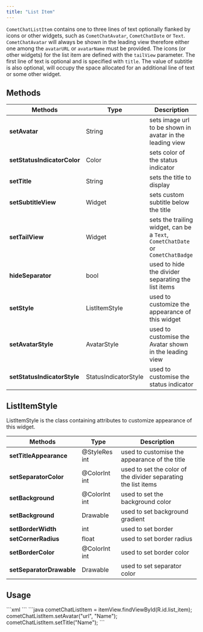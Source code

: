 ```yaml
---
title: "List Item"
---
```


`CometChatListItem` contains one to three lines of text optionally flanked by icons or other widgets, such as `CometChatAvatar`, `CometChatDate` or `Text`. `CometChatAvatar` will always be shown in the leading view therefore either one among the `avatarURL` or `avatarName` must be provided. The icons (or other widgets) for the list item are defined with the `tailView` parameter. The first line of text is optional and is specified with `title`. The value of subtitle is also optional, will occupy the space allocated for an additional line of text or some other widget.

## Methods

| Methods                     | Type                 | Description                                                                    |
| --------------------------- | -------------------- | ------------------------------------------------------------------------------ |
| **setAvatar**               | String               | sets image url to be shown in avatar in the leading view                       |
| **setStatusIndicatorColor** | Color                | sets color of the status indicator                                             |
| **setTitle**                | String               | sets the title to display                                                      |
| **setSubtitleView**         | Widget               | sets custom subtitle below the title                                           |
| **setTailView**             | Widget               | sets the trailing widget, can be a `Text`, `CometChatDate` or `CometChatBadge` |
| **hideSeparator**           | bool                 | used to hide the divider separating the list items                             |
| **setStyle**                | ListItemStyle        | used to customize the appearance of this widget                                |
| **setAvatarStyle**          | AvatarStyle          | used to customise the Avatar shown in the leading view                         |
| **setStatusIndicatorStyle** | StatusIndicatorStyle | used to customise the status indicator                                         |

## ListItemStyle

ListItemStyle is the class containing attributes to customize appearance of this widget.

| Methods                  | Type          | Description                                                    |
| ------------------------ | ------------- | -------------------------------------------------------------- |
| **setTitleAppearance**   | @StyleRes int | used to customise the appearance of the title                  |
| **setSeparatorColor**    | @ColorInt int | used to set the color of the divider separating the list items |
| **setBackground**        | @ColorInt int | used to set the background color                               |
| **setBackground**        | Drawable      | used to set background gradient                                |
| **setBorderWidth**       | int           | used to set border                                             |
| **setCornerRadius**      | float         | used to set border radius                                      |
| **setBorderColor**       | @ColorInt int | used to set border color                                       |
| **setSeparatorDrawable** | Drawable      | used to set separator color                                    |

## Usage

<Tabs>
<Tab title="XML">
```xml
<com.cometchat.chatuikit.shared.views.CometChatListItem.CometChatListItem
        android:id="@+id/list_item"
        android:layout_width="match_parent"
        android:background="?attr/selectableItemBackground"
        android:clickable="true"
        android:focusable="true"
        android:layout_height="72dp" />
```

</Tab>

</Tabs>

<Tabs>
<Tab title="Java">
```java
cometChatListItem = itemView.findViewById(R.id.list_item);
cometChatListItem.setAvatar("url", "Name");
cometChatListItem.setTitle("Name");
```

</Tab>

</Tabs>
